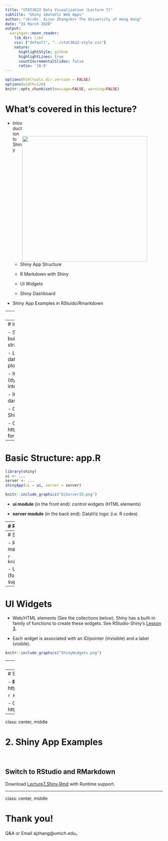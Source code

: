 ```yaml
---
title: "STAT3622 Data Visualization (Lecture 7)"
subtitle: "Shiny iDataViz Web Apps"
author: "<br>Dr. Aijun Zhang<br> The University of Hong Kong"
date: "24 March 2020"
output:
  xaringan::moon_reader:
    lib_dir: libs
    css: ["default", "../stat3622-style.css"]
    nature:
      highlightStyle: github
      highlightLines: true
      countIncrementalSlides: false
      ratio: '16:9'
---
```


```r
options(htmltools.dir.version = FALSE)
options(width=120)
knitr::opts_chunk$set(message=FALSE, warning=FALSE)
```

# What's covered in this lecture?

<img style="float: right; width: 400px; padding:50px 50px 0 0;" src="ShinyLogo.png">

- Introduction to Shiny 
  
  - Shiny App Structure
  
  - R Markdown with Shiny
  
  - UI Widgets

  - Shiny Dashboard

- Shiny App Examples in RStuido/Rmarkdown

---
class: center, middle

# 1. Introduction to Shiny 


---
# Introduction to Shiny 

- Shiny is an R package, for easy building interactive web apps straight from R.

- Linked views of interactive data visualization (compare with plotly)

- It may enable R Markdown (dynamic documents) to be interactive

- It provides tools for building dashboards …

- Click [here](https://shiny.rstudio.com/images/shiny-cheatsheet.pdf) to download the Shiny cheat sheet. 

- Click https://shiny.rstudio.com/tutorial/ for wonderful tutorials


---
# Basic Structure: app.R

```r
library(shiny)
ui <- ...
server <- ...
shinyApp(ui = ui, server = server)
```

```r
knitr::include_graphics("UiServerIO.png")
```

- **ui module** (in the front end): control widgets (HTML elements)

- **server module** (in the back end): DataViz logic (i.e. R codes)

---
# R Markdown with Shiny

- In Rmd, add "runtime: shiny" in the header

- R chunk with `shinyApp(ui=..., server=...)`

```r
shinyApp(
  # Define UI elements in the front end
  ui = fluidPage(
    titlePanel("Whatever App Title"),
    sidebarPanel(sliderInput("nbreaks", "Number of breaks:",
                             min = 6, max = 50, value = 20)),
    mainPanel(plotOutput("thisPlot"))
    ),
  # Define server logic in the back end
  server = function(input, output) {
    output$thisPlot <- renderPlot({
      hist(iris$Sepal.Length, n=input$nbreaks)
      })
  }, 
  options = list(height = 500)
)
```

- "Run Document" to generate the report with live Shiny apps


---
# Shiny makes interactive graphics! 

- Run the previous code in ["app.R"]() or in R markdown to have the following output:


```r
knitr::include_graphics("ShinyHist.png")
```

- Unfortunately, so far the Rmd:xaringan (format for this presentation) does not support Shiny yet. 



---
# UI Widgets

- Web/HTML elements (See the collections below). Shiny has a built-in family of functions to create these widgets. See RStudio-Shiny's [Lesson 3](https://shiny.rstudio.com/tutorial/written-tutorial/lesson3/).

- Each widget is associated with an ID/pointer (invisible) and a label (visible).

```r
knitr::include_graphics("ShinyWidgets.png")
```


---
# Built in Examples

In R console, run the following launch Shiny built-in examples 

```r
library(shiny)
runExample("01_hello")
runExample("02_text")
runExample("03_reactivity")
runExample("04_mpg")
runExample("05_sliders")
runExample("06_tabsets")
runExample("07_widgets")
runExample("08_html")
runExample("09_upload")
runExample("10_download")
runExample("11_timer")
```

---
# Shiny Dashboard

- **R:shinydashboard** with URL: http://rstudio.github.io/shinydashboard/index.html


```r
knitr::include_graphics("ShinyDashboard.png")
```

- Get started from here: http://rstudio.github.io/shinydashboard/get_started.html

---
class: center, middle

# 2. Shiny App Examples

<br>

## Switch to RStudio and RMarkdown


Download [Lecture7_Shiny.Rmd](./Lecture7_Shiny.Rmd) with Runtime support. 

---
class: center, middle

# Thank you! 

Q&A or Email ajzhang@umich.edu。



